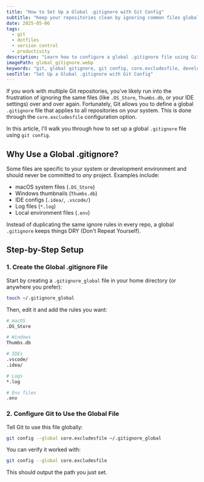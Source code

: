 ```yaml
---
title: "How to Set Up a Global .gitignore with Git Config"
subtitle: "Keep your repositories clean by ignoring common files globally"
date: 2025-05-06
tags:
  - git
  - dotfiles
  - version control
  - productivity
description: "Learn how to configure a global .gitignore file using Git's core.excludesfile setting to avoid repeating ignore rules in every repository."
imagePath: global_gitignore.webp
keywords: "git, global gitignore, git config, core.excludesfile, developer setup"
seoTitle: "Set Up a Global .gitignore with Git Config"
---
```


If you work with multiple Git repositories, you’ve likely run into the frustration of ignoring the same files (like `.DS_Store`, `Thumbs.db`, or your IDE settings) over and over again. Fortunately, Git allows you to define a global `.gitignore` file that applies to all repositories on your system. This is done through the `core.excludesfile` configuration option.

In this article, I'll walk you through how to set up a global `.gitignore` file using `git config`.


## Why Use a Global .gitignore?

Some files are specific to your system or development environment and should never be committed to *any* project. Examples include:

- macOS system files (`.DS_Store`)
- Windows thumbnails (`Thumbs.db`)
- IDE configs (`.idea/`, `.vscode/`)
- Log files (`*.log`)
- Local environment files (`.env`)

Instead of duplicating the same ignore rules in every repo, a global `.gitignore` keeps things DRY (Don't Repeat Yourself).


## Step-by-Step Setup

### 1. Create the Global .gitignore File

Start by creating a `.gitignore_global` file in your home directory (or anywhere you prefer):

```bash
touch ~/.gitignore_global
```

Then, edit it and add the rules you want:

```bash
# macOS
.DS_Store

# Windows
Thumbs.db

# IDEs
.vscode/
.idea/

# Logs
*.log

# Env files
.env
```

### 2. Configure Git to Use the Global File
Tell Git to use this file globally:

```bash
git config --global core.excludesfile ~/.gitignore_global
```

You can verify it worked with:

```bash
git config --global core.excludesfile
```

This should output the path you just set.